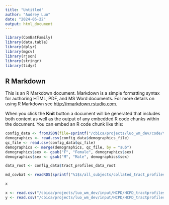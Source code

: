 ```yaml
---
title: "Untitled"
author: "Audrey Luo"
date: "2024-05-22"
output: html_document
---
```


```r
library(ComBatFamily)
library(data.table)
library(dplyr)
library(mgcv)
library(rjson)
library(stringr)
library(tidyr)
```

## R Markdown

This is an R Markdown document. Markdown is a simple formatting syntax for authoring HTML, PDF, and MS Word documents. For more details on using R Markdown see <http://rmarkdown.rstudio.com>.

When you click the **Knit** button a document will be generated that includes both content as well as the output of any embedded R code chunks within the document. You can embed an R code chunk like this:

```r
config_data <- fromJSON(file=sprintf("/cbica/projects/luo_wm_dev/code/tract_profiles/config/config_%1$s.json", dataset))
demographics <- read.csv(config_data$demographics_file)
qc_file <- read.csv(config_data$qc_file)
demographics <- merge(demographics, qc_file, by = "sub")
demographics$sex <- gsub("F", "Female", demographics$sex)
demographics$sex <- gsub("M", "Male", demographics$sex)

data_root <- config_data$tract_profiles_data_root
```


```r
md_covbat <- readRDS(sprintf("%1$s/all_subjects/collated_tract_profiles_md_covbat.RData", data_root))

x
```


```r
x <- read.csv("/cbica/projects/luo_wm_dev/input/HCPD/HCPD_tractprofiles/sub-0392649/sub-0392649_tract_profiles_dti_fa.csv")
y <- read.csv("/cbica/projects/luo_wm_dev/input/HCPD/HCPD_tractprofiles/sub-0392649/sub-0392649_tract_profiles_dti_fa_nocovbat.csv")
  
  
```

